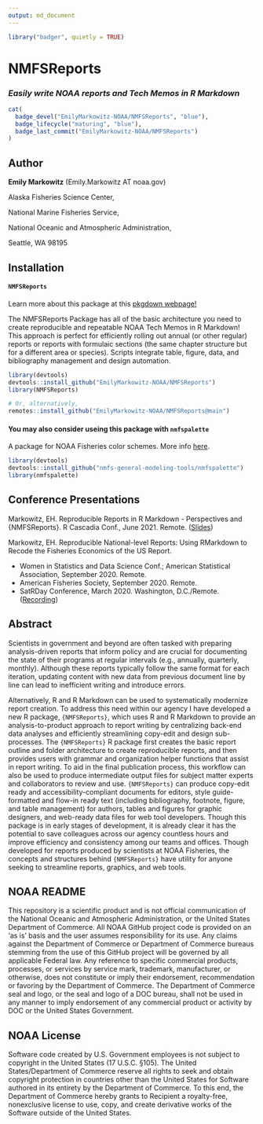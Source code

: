 ```yaml
---
output: md_document
---
```


<!-- README.md is generated from README.Rmd. Please edit that file -->

```r
library("badger", quietly = TRUE)
```

# NMFSReports

### *Easily write NOAA reports and Tech Memos in R Markdown*

```r
cat(
  badge_devel("EmilyMarkowitz-NOAA/NMFSReports", "blue"),
  badge_lifecycle("maturing", "blue"),
  badge_last_commit("EmilyMarkowitz-NOAA/NMFSReports")
)
```

## Author

**Emily Markowitz** (Emily.Markowitz AT noaa.gov)

Alaska Fisheries Science Center, 

National Marine Fisheries Service, 

National Oceanic and Atmospheric Administration,

Seattle, WA 98195

## Installation

#### `NMFSReports`

Learn more about this package at this [pkgdown webpage!](https://emilymarkowitz-noaa.github.io/NMFSReports/)

The NMFSReports Package has all of the basic architecture you need to create reproducible and repeatable NOAA Tech Memos in R Markdown! This approach is perfect for efficiently rolling out annual (or other regular) reports or reports with formulaic sections (the same chapter structure but for a different area or species). Scripts integrate table, figure, data, and bibliography management and design automation.


```r
library(devtools)
devtools::install_github("EmilyMarkowitz-NOAA/NMFSReports")
library(NMFSReports)

# Or, alternatively, 
remotes::install_github("EmilyMarkowitz-NOAA/NMFSReports@main")
```

#### You may also consider useing this package with `nmfspalette`

A package for NOAA Fisheries color schemes. More info [here](https://github.com/nmfs-general-modeling-tools/nmfspalette). 

```r
library(devtools)
devtools::install_github("nmfs-general-modeling-tools/nmfspalette")
library(nmfspalette)
```

## Conference Presentations

Markowitz, EH. Reproducible Reports in R Markdown - Perspectives and {NMFSReports}. R Cascadia Conf., June 2021. Remote. ([Slides](https://github.com/EmilyMarkowitz-NOAA/NMFSReports/blob/main/presentations/2021-06-05NMFSReports-RCascadiaConf.pdf))

Markowitz, EH. Reproducible National-level Reports: Using RMarkdown to Recode the Fisheries Economics of the US Report.

 - Women in Statistics and Data Science Conf.; American Statistical Association, September 2020. Remote. 
 - American Fisheries Society, September 2020. Remote.
 - SatRDay Conference, March 2020. Washington, D.C./Remote. ([Recording](https://youtu.be/-mycRwaC60A))

## Abstract

Scientists in government and beyond are often tasked with preparing analysis-driven reports that inform policy and are crucial for documenting the state of their programs at regular intervals (e.g., annually, quarterly, monthly). Although these reports typically follow the same format for each iteration, updating content with new data from previous document line by line can lead to inefficient writing and introduce errors. 

Alternatively, R and R Markdown can be used to systematically modernize report creation. To address this need within our agency I have developed a new R package, `{NMFSReports}`, which uses R and R Markdown to provide an analysis-to-product approach to report writing by centralizing back-end data analyses and efficiently streamlining copy-edit and design sub-processes. The `{NMFSReports}` R package first creates the basic report outline and folder architecture to create reproducible reports, and then provides users with grammar and organization helper functions that assist in report writing. To aid in the final publication process, this workflow can also be used to produce intermediate output files for subject matter experts and collaborators to review and use. `{NMFSReports}` can produce copy-edit ready and accessibility-compliant documents for editors, style guide-formatted and flow-in ready text (including bibliography, footnote, figure, and table management) for authors, tables and figures for graphic designers, and web-ready data files for web tool developers. Though this package is in early stages of development, it is already clear it has the potential to save colleagues across our agency countless hours and improve efficiency and consistency among our teams and offices. Though developed for reports produced by scientists at NOAA Fisheries, the concepts and structures behind `{NMFSReports}` have utility for anyone seeking to streamline reports, graphics, and web tools. 

## NOAA README

This repository is a scientific product and is not official communication of the National Oceanic and Atmospheric Administration, or the United States Department of Commerce. All NOAA GitHub project code is provided on an ‘as is’ basis and the user assumes responsibility for its use. Any claims against the Department of Commerce or Department of Commerce bureaus stemming from the use of this GitHub project will be governed by all applicable Federal law. Any reference to specific commercial products, processes, or services by service mark, trademark, manufacturer, or otherwise, does not constitute or imply their endorsement, recommendation or favoring by the Department of Commerce. The Department of Commerce seal and logo, or the seal and logo of a DOC bureau, shall not be used in any manner to imply endorsement of any commercial product or activity by DOC or the United States Government.

## NOAA License

Software code created by U.S. Government employees is not subject to copyright in the United States (17 U.S.C. §105). The United States/Department of Commerce reserve all rights to seek and obtain copyright protection in countries other than the United States for Software authored in its entirety by the Department of Commerce. To this end, the Department of Commerce hereby grants to Recipient a royalty-free, nonexclusive license to use, copy, and create derivative works of the Software outside of the United States.



